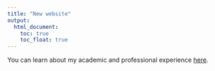 ```yaml
---
title: "New website"
output: 
  html_document:
    toc: true
    toc_float: true
---
```


You can learn about my academic and professional experience [here](about.html).